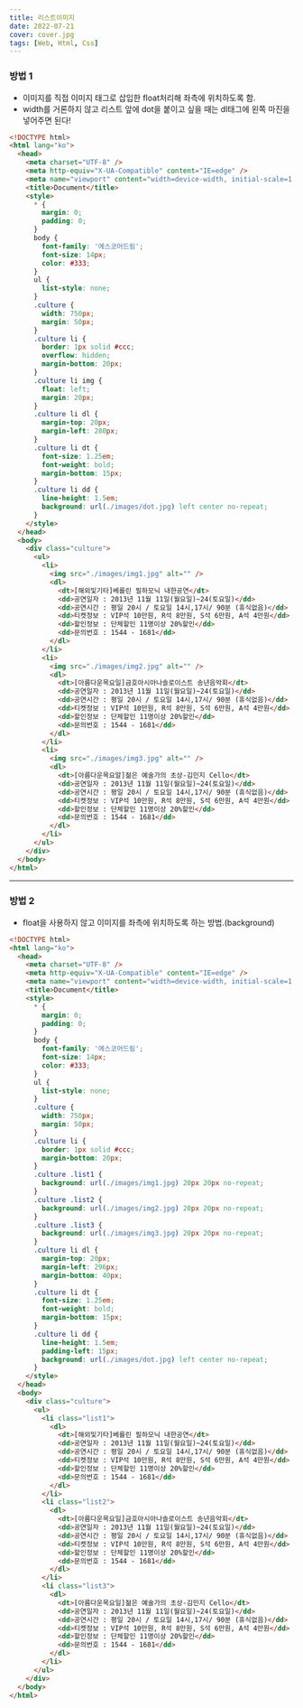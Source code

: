 ```yaml
---
title: 리스트이미지
date: 2022-07-21
cover: cover.jpg
tags: [Web, Html, Css]
---
```


### 방법 1

- 이미지를 직접 이미지 태그로 삽입한 float처리해 좌측에 위치하도록 함.
- width를 거론하지 않고 리스트 앞에 dot을 붙이고 싶을 때는 dl태그에 왼쪽 마진을 넣어주면 된다!

```html
<!DOCTYPE html>
<html lang="ko">
  <head>
    <meta charset="UTF-8" />
    <meta http-equiv="X-UA-Compatible" content="IE=edge" />
    <meta name="viewport" content="width=device-width, initial-scale=1.0" />
    <title>Document</title>
    <style>
      * {
        margin: 0;
        padding: 0;
      }
      body {
        font-family: '에스코어드림';
        font-size: 14px;
        color: #333;
      }
      ul {
        list-style: none;
      }
      .culture {
        width: 750px;
        margin: 50px;
      }
      .culture li {
        border: 1px solid #ccc;
        overflow: hidden;
        margin-bottom: 20px;
      }
      .culture li img {
        float: left;
        margin: 20px;
      }
      .culture li dl {
        margin-top: 20px;
        margin-left: 280px;
      }
      .culture li dt {
        font-size: 1.25em;
        font-weight: bold;
        margin-bottom: 15px;
      }
      .culture li dd {
        line-height: 1.5em;
        background: url(./images/dot.jpg) left center no-repeat;
      }
    </style>
  </head>
  <body>
    <div class="culture">
      <ul>
        <li>
          <img src="./images/img1.jpg" alt="" />
          <dl>
            <dt>[해외및기타]베를린 필하모닉 내한공연</dt>
            <dd>공연일자 : 2013년 11월 11일(월요일)~24(토요일)</dd>
            <dd>공연시간 : 평일 20시 / 토요일 14시,17시/ 90분 (휴식없음)</dd>
            <dd>티켓정보 : VIP석 10만원, R석 8만원, S석 6만원, A석 4만원</dd>
            <dd>할인정보 : 단체할인 11명이상 20%할인</dd>
            <dd>문의번호 : 1544 - 1681</dd>
          </dl>
        </li>
        <li>
          <img src="./images/img2.jpg" alt="" />
          <dl>
            <dt>[아름다운목요일]금호아시아나솔로이스트 송년음악회</dt>
            <dd>공연일자 : 2013년 11월 11일(월요일)~24(토요일)</dd>
            <dd>공연시간 : 평일 20시 / 토요일 14시,17시/ 90분 (휴식없음)</dd>
            <dd>티켓정보 : VIP석 10만원, R석 8만원, S석 6만원, A석 4만원</dd>
            <dd>할인정보 : 단체할인 11명이상 20%할인</dd>
            <dd>문의번호 : 1544 - 1681</dd>
          </dl>
        </li>
        <li>
          <img src="./images/img3.jpg" alt="" />
          <dl>
            <dt>[아름다운목요알]젊은 예술가의 초상-김민지 Cello</dt>
            <dd>공연일자 : 2013년 11월 11일(월요일)~24(토요일)</dd>
            <dd>공연시간 : 평일 20시 / 토요일 14시,17시/ 90분 (휴식없음)</dd>
            <dd>티켓정보 : VIP석 10만원, R석 8만원, S석 6만원, A석 4만원</dd>
            <dd>할인정보 : 단체할인 11명이상 20%할인</dd>
            <dd>문의번호 : 1544 - 1681</dd>
          </dl>
        </li>
      </ul>
    </div>
  </body>
</html>
```

---

### 방법 2

- float을 사용하지 않고 이미지를 좌측에 위치하도록 하는 방법.(background)

```html
<!DOCTYPE html>
<html lang="ko">
  <head>
    <meta charset="UTF-8" />
    <meta http-equiv="X-UA-Compatible" content="IE=edge" />
    <meta name="viewport" content="width=device-width, initial-scale=1.0" />
    <title>Document</title>
    <style>
      * {
        margin: 0;
        padding: 0;
      }
      body {
        font-family: '에스코어드림';
        font-size: 14px;
        color: #333;
      }
      ul {
        list-style: none;
      }
      .culture {
        width: 750px;
        margin: 50px;
      }
      .culture li {
        border: 1px solid #ccc;
        margin-bottom: 20px;
      }
      .culture .list1 {
        background: url(./images/img1.jpg) 20px 20px no-repeat;
      }
      .culture .list2 {
        background: url(./images/img2.jpg) 20px 20px no-repeat;
      }
      .culture .list3 {
        background: url(./images/img3.jpg) 20px 20px no-repeat;
      }
      .culture li dl {
        margin-top: 20px;
        margin-left: 296px;
        margin-bottom: 40px;
      }
      .culture li dt {
        font-size: 1.25em;
        font-weight: bold;
        margin-bottom: 15px;
      }
      .culture li dd {
        line-height: 1.5em;
        padding-left: 15px;
        background: url(./images/dot.jpg) left center no-repeat;
      }
    </style>
  </head>
  <body>
    <div class="culture">
      <ul>
        <li class="list1">
          <dl>
            <dt>[해외및기타]베를린 필하모닉 내한공연</dt>
            <dd>공연일자 : 2013년 11월 11일(월요일)~24(토요일)</dd>
            <dd>공연시간 : 평일 20시 / 토요일 14시,17시/ 90분 (휴식없음)</dd>
            <dd>티켓정보 : VIP석 10만원, R석 8만원, S석 6만원, A석 4만원</dd>
            <dd>할인정보 : 단체할인 11명이상 20%할인</dd>
            <dd>문의번호 : 1544 - 1681</dd>
          </dl>
        </li>
        <li class="list2">
          <dl>
            <dt>[아름다운목요일]금호아시아나솔로이스트 송년음악회</dt>
            <dd>공연일자 : 2013년 11월 11일(월요일)~24(토요일)</dd>
            <dd>공연시간 : 평일 20시 / 토요일 14시,17시/ 90분 (휴식없음)</dd>
            <dd>티켓정보 : VIP석 10만원, R석 8만원, S석 6만원, A석 4만원</dd>
            <dd>할인정보 : 단체할인 11명이상 20%할인</dd>
            <dd>문의번호 : 1544 - 1681</dd>
          </dl>
        </li>
        <li class="list3">
          <dl>
            <dt>[아름다운목요일]젊은 예술가의 초상-김민지 Cello</dt>
            <dd>공연일자 : 2013년 11월 11일(월요일)~24(토요일)</dd>
            <dd>공연시간 : 평일 20시 / 토요일 14시,17시/ 90분 (휴식없음)</dd>
            <dd>티켓정보 : VIP석 10만원, R석 8만원, S석 6만원, A석 4만원</dd>
            <dd>할인정보 : 단체할인 11명이상 20%할인</dd>
            <dd>문의번호 : 1544 - 1681</dd>
          </dl>
        </li>
      </ul>
    </div>
  </body>
</html>
```
